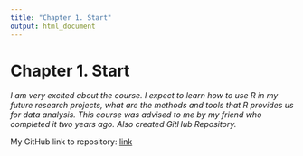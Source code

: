 ```yaml
---
title: "Chapter 1. Start"
output: html_document
---   
```


# **Chapter 1. Start** 

*I am very excited about the course. I expect to learn how to use R in my future research projects, what are the methods and tools that R provides us for data analysis. This course was advised to me by my friend who completed it two years ago. Also created GitHub Repository.*

My GitHub link to repository:
[link](https://github.com/dmitanas/IODS-project/)